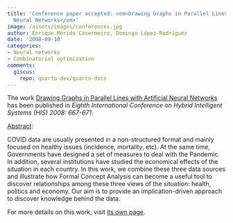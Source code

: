 ```yaml
---
title: 'Conference paper accepted: <em>Drawing Graphs in Parallel Lines with Artificial
  Neural Networks</em>'
image: /assets/images/conferences.jpg
author: Enrique Mérida Casermeiro, Domingo López-Rodríguez
date: '2008-09-10'
categories:
- Neural networks
- Combinatorial optimization
comments:
  giscus:
    repo: quarto-dev/quarto-docs
---
```


The work <u>Drawing Graphs in Parallel Lines with Artificial Neural Networks</u> has been published in <em>Eighth International Conference on Hybrid Intelligent Systems (HIS) 2008: 667-671</em>.

<u>Abstract</u>:



COVID data are usually presented in a non-structured format and mainly focused on healthy issues (incidence, mortality, etc). At the same time, Governments have designed a set of measures to deal with the Pandemic. In addition, several institutions have studied the economical effects of the situation in each country. In this work, we combine these three data sources and  illustrate how Formal Concept Analysis can become a useful tool to discover relationships among these three views of the situation: health, politics and economy. Our aim is to provide an implication-driven approach to discover knowledge behind the data.




For more details on this work, visit <a href='/publications/conferences/2008-his2'>its own page</a>.
